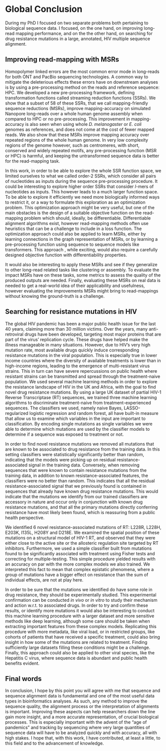 \pagestyle{empty}

# Global Conclusion {.unnumbered}

During my PhD I focused on two separate problems both pertaining to biological sequence data. I focused, on the one hand, on improving long-read mapping performance, and on the the other hand, on searching for drug resistance mutations in a large, annotated, HIV multiple sequence alignment.

## Improving read-mapping with MSRs {.unnumbered}

Homopolymer linked errors are the most common error mode in long-reads for both ONT and PacBio sequencing technologies. A common way to mitigate the deleterious effects these errors have on downstream analyses is by using a pre-processing method on the reads and reference sequence: HPC. We developed a new pre-processing framework, defining transformation functions called streaming reduction functions (SSRs). We show that a subset of 58 of these SSRs, that we call mapping-friendly sequence reductions (MSRs), improve mapping-accuracy on simulated Nanopore long-reads over a whole human genome assembly when compared to HPC or no pre-processing. This improvement in mapping-accuracy is also seen when using whole *D. melanogaster* or *E. coli* genomes as references, and does not come at the cost of fewer mapped reads. We also show that these MSRs improve mapping accuracy over repeated regions of the whole human genome. In very low complexity regions of the genome however, such as centromeres, with short, conserved and widely repeated motifs, any pre-processing function (MSR or HPC) is harmful, and keeping the untransformed sequence data is better for the read-mapping task.

In this work, in order to be able to explore the whole SSR function space, we limited ourselves to what we called order-2 SSRs, which consider all pairs of nucleotides as inputs during the sequence pre-processing procedure. It could be interesting to explore higher order SSRs that consider $l$-mers of nucleotides as inputs. This however leads to a much larger function space. To be able to explore it efficiently we need more biologically informed ways to restrict it, or a way to formulate this exploration as an optimization problem. This optimization approach might be very useful, but one of the main obstacles is the design of a suitable objective function on the read-mapping problem which should, ideally, be differentiable. Differentiable alignment algorithms exist, however read-mapping methods often use heuristics that can be a challenge to include in a loss function. The optimization approach could also be applied to learn MSRs, either by learning connections in the graph representation of MSRs, or by learning a pre-processing function using sequence to sequence models like transformers. This approach , while exciting, would also require a carefully designed objective function with differentiability properties.

It would also be interesting to apply these MSRs and see if they generalize to other long-read related tasks like clustering or assembly. To evaluate the impact MSRs have on these tasks, some metrics to assess the quality of the produced outputs are needed. Finally, evaluating these MSRs on real data is needed to get a real-world idea of their applicability and usefulness, however evaluating the improvements MSRs might bring to read-mappings without knowing the ground-truth is a challenge.

## Searching for resistance mutations in HIV {.unnumbered}

The global HIV pandemic has been a major public health issue for the last 40 years, claiming more than 30 million victims. Over the years, many anti-retroviral drugs have been developed, targeting most major proteins that are part of the virus' replication cycle. These drugs have helped make the illness manageable in many situations. However, due to HIV's very high mutation rate, most available drugs quickly induce corresponding resistance mutations in the viral population. This is especially true in lower income countries where the diversity of available treatments is lower than in high-income regions, leading to the emergence of multi-resistant virus strains. This in turn can have severe repercussions on public health where resistant strains can be transmitted and spread through the treatment-naive population. We used several machine learning methods in order to explore the resistance landscape of HIV in the UK and Africa, with the goal to find novel drug resistance mutations. By using a large UK dataset of partial HIV-1 Reverse Transcriptase (RT) sequences, we trained three machine learning algorithms to discriminate treatment-naive from treatment-experienced sequences. The classifiers we used, namely naive Bayes, LASSO-regularized logistic regression and random forest, all have built-in measure that allow us to examine which variables in the input are important to classification. By encoding single mutations as single variables we were able to determine which mutations are used by the classifier models to determine if a sequence was exposed to treatment or not.

In order to find novel resistance mutations we removed all mutations that are known to be associated to drug resistance from the training data. In this setting classifiers were statistically significantly better than random, indicating that the models were picking up on residual resistance-associated signal in the training data. Conversely, when removing sequences that were known to contain resistance mutations from the training data, in addition to known resistance-associated features, the classifiers were no better than random. This indicates that all the residual resistance-associated signal that we previously found is contained in sequences that already have known drug resistance mutations. This would indicate that the mutations we identify from our trained classifiers are accessory in nature and occur only in conjunction with known drug resistance mutations, and that all the primary mutations directly conferring resistance have most likely been found, which is reassuring from a public health perspective.

We identified 6 novel resistance-associated mutations of RT: L228R, L228H, E203K, I135L, H208Y and D218E. We examined the spatial position of these mutations on a structural model of HIV-1 RT, and observed that they were either close to the active site or the allosteric regulation site targeted by RT inhibitors. Furthermore, we used a simple classifier built from mutations found to be significantly associated with treatment using Fisher tests and correcting for multiple-testing. This simple procedure yielded results with an accuracy on par with the more complex models we also trained. We interpreted this fact to mean that complex epistatic phenomena, where a group of mutations have a bigger effect on resistance than the sum of individual effects, are not at play here.

In order to be sure that the mutations we identified do have some role in drug resistance, they should be experimentally studied. This experimental confirmation can be conducted *in vivo* or *in vitro* to study their mechanism and action w.r.t. to associated drugs. In order to try and confirm these results, or identify more mutations it would also be interesting to conduct this machine learning procedure with a larger dataset and more sensitive methods like deep learning, although some care should be taken when extracting important features from these complex models. Replicating this procedure with more metadata, like viral load, or in restricted groups, like cohorts of patients that have received a specific treatment, could also bring insight in how some of the mutations are related to treatment. Finding sufficiently large datasets filling these conditions might be a challenge. Finally, this approach could also be applied to other viral species, like the Hepatitis C virus, where sequence data is abundant and public health benefits evident.

## Final words {.unnumbered}

In conclusion, I hope by this point you will agree with me that sequence and sequence alignment data is fundamental and one of the most useful data types in bioinformatics analyses. As such, any method to improve the sequence quality, the alignment process or the interpretation of alignments is important. Improving these aspects can help researchers down the line gain more insight, and a more accurate representation, of crucial biological processes. This is especially important with the advent of the "age of pandemics" and tracking by sequencing where very large quantities of sequence data will have to be analyzed quickly and with accuracy, all with high stakes. I hope that, with this work, I have contributed, at least a little, to this field and to the advancement of knowledge.
